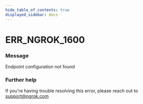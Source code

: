 ```yaml
---
hide_table_of_contents: true
displayed_sidebar: docs
---
```



# ERR_NGROK_1600

### Message

Endpoint configuration not found

<ErrorDetails error="err_ngrok_1600" />

### Further help

If you're having trouble resolving this error, please reach out to [support@ngrok.com](mailto:support@ngrok.com?subject=Help%20with%20ERR_NGROK_1600)
